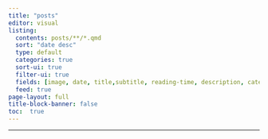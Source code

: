 ```yaml
---
title: "posts"
editor: visual
listing:
  contents: posts/**/*.qmd
  sort: "date desc"
  type: default
  categories: true
  sort-ui: true
  filter-ui: true
  fields: [image, date, title,subtitle, reading-time, description, categories]
  feed: true
page-layout: full
title-block-banner: false
toc:  true
---
```


::: {#posts}
:::

------------------------------------------------------------------------

